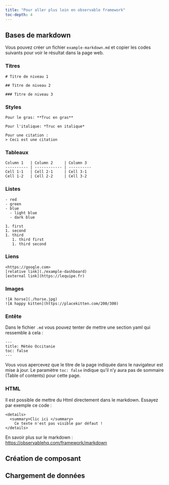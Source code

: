```yaml
---
title: "Pour aller plus loin en observable framework"
toc-depth: 4
---
```


## Bases de markdown

Vous pouvez créer un fichier `example-markdown.md` et copier les codes suivants pour voir le résultat dans la page web.     

### Titres

````
# Titre de niveau 1

## Titre de niveau 2

### Titre de niveau 3
````

### Styles

````
Pour le gras: **Truc en gras**     

Pour l'italique: *Truc en italique*     

Pour une citation :    
> Ceci est une citation
````

### Tableaux

````
Column 1   | Column 2     | Column 3
---------- | ------------ | ----------
Cell 1-1   | Cell 2-1     | Cell 3-1
Cell 1-2   | Cell 2-2     | Cell 3-2
````


### Listes

````
- red
- green
- blue
  - light blue
  - dark blue

1. first
1. second
1. third
   1. third first
   1. third second
````

### Liens
````
<https://google.com>      
[relative link](./example-dashboard)      
[external link](https://lequipe.fr)      
````

### Images
````
![A horse](./horse.jpg)
![A happy kitten](https://placekitten.com/200/300)
````

###  Entête
Dans le fichier `.md` vous pouvez tenter de mettre une section yaml qui ressemble à cela : 

````
---
title: Météo Occitanie
toc: false
---
````

Vous vous apercevez que le titre de la page indiquée dans le navigateur est mise à jour. Le paramètre `toc: false` indique qu'il n'y aura pas de sommaire (Table of contents) pour cette page. 

### HTML

Il est possible de mettre du Html directement dans le markdown. Essayez par exemple ce code :

````
<details>
  <summary>Clic ici </summary>
    Ce texte n'est pas visible par défaut ! 
</details>
````



En savoir plus sur le markdown : <https://observablehq.com/framework/markdown>

## Création de composant


## Chargement de données